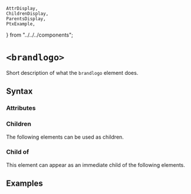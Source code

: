     AttrDisplay,
    ChildrenDisplay,
    ParentsDisplay,
    PtxExample,
} from "../../../components";

# `<brandlogo>`

Short description of what the `brandlogo` element does.

## Syntax

### Attributes

<AttrDisplay name="brandlogo" />

### Children

The following elements can be used as children.

<ChildrenDisplay name="brandlogo" />

### Child of

This element can appear as an immediate child of the following elements.

<ParentsDisplay name="brandlogo" />

## Examples

    